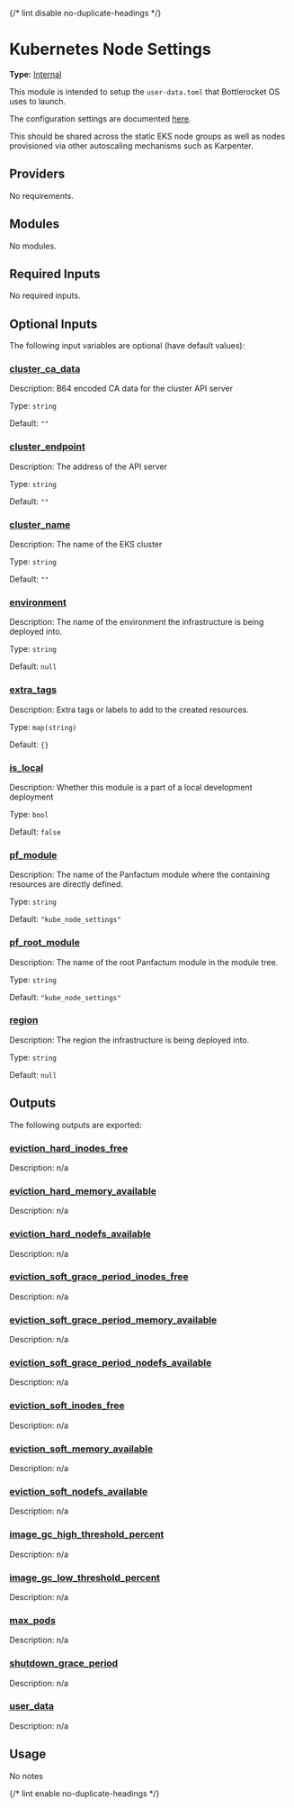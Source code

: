 {/* lint disable no-duplicate-headings */}

# Kubernetes Node Settings

**Type:** [Internal](./overview)

This module is intended to setup the `user-data.toml` that Bottlerocket OS uses to launch.

The configuration settings are documented [here](https://github.com/bottlerocket-os/bottlerocket).

This should be shared across the static EKS node groups
as well as nodes provisioned via other autoscaling
mechanisms such as Karpenter.

## Providers

No requirements.

## Modules

No modules.

## Required Inputs

No required inputs.

## Optional Inputs

The following input variables are optional (have default values):

### <a name="input_cluster_ca_data"></a> [cluster\_ca\_data](#input\_cluster\_ca\_data)

Description: B64 encoded CA data for the cluster API server

Type: `string`

Default: `""`

### <a name="input_cluster_endpoint"></a> [cluster\_endpoint](#input\_cluster\_endpoint)

Description: The address of the API server

Type: `string`

Default: `""`

### <a name="input_cluster_name"></a> [cluster\_name](#input\_cluster\_name)

Description: The name of the EKS cluster

Type: `string`

Default: `""`

### <a name="input_environment"></a> [environment](#input\_environment)

Description: The name of the environment the infrastructure is being deployed into.

Type: `string`

Default: `null`

### <a name="input_extra_tags"></a> [extra\_tags](#input\_extra\_tags)

Description: Extra tags or labels to add to the created resources.

Type: `map(string)`

Default: `{}`

### <a name="input_is_local"></a> [is\_local](#input\_is\_local)

Description: Whether this module is a part of a local development deployment

Type: `bool`

Default: `false`

### <a name="input_pf_module"></a> [pf\_module](#input\_pf\_module)

Description: The name of the Panfactum module where the containing resources are directly defined.

Type: `string`

Default: `"kube_node_settings"`

### <a name="input_pf_root_module"></a> [pf\_root\_module](#input\_pf\_root\_module)

Description: The name of the root Panfactum module in the module tree.

Type: `string`

Default: `"kube_node_settings"`

### <a name="input_region"></a> [region](#input\_region)

Description: The region the infrastructure is being deployed into.

Type: `string`

Default: `null`

## Outputs

The following outputs are exported:

### <a name="output_eviction_hard_inodes_free"></a> [eviction\_hard\_inodes\_free](#output\_eviction\_hard\_inodes\_free)

Description: n/a

### <a name="output_eviction_hard_memory_available"></a> [eviction\_hard\_memory\_available](#output\_eviction\_hard\_memory\_available)

Description: n/a

### <a name="output_eviction_hard_nodefs_available"></a> [eviction\_hard\_nodefs\_available](#output\_eviction\_hard\_nodefs\_available)

Description: n/a

### <a name="output_eviction_soft_grace_period_inodes_free"></a> [eviction\_soft\_grace\_period\_inodes\_free](#output\_eviction\_soft\_grace\_period\_inodes\_free)

Description: n/a

### <a name="output_eviction_soft_grace_period_memory_available"></a> [eviction\_soft\_grace\_period\_memory\_available](#output\_eviction\_soft\_grace\_period\_memory\_available)

Description: n/a

### <a name="output_eviction_soft_grace_period_nodefs_available"></a> [eviction\_soft\_grace\_period\_nodefs\_available](#output\_eviction\_soft\_grace\_period\_nodefs\_available)

Description: n/a

### <a name="output_eviction_soft_inodes_free"></a> [eviction\_soft\_inodes\_free](#output\_eviction\_soft\_inodes\_free)

Description: n/a

### <a name="output_eviction_soft_memory_available"></a> [eviction\_soft\_memory\_available](#output\_eviction\_soft\_memory\_available)

Description: n/a

### <a name="output_eviction_soft_nodefs_available"></a> [eviction\_soft\_nodefs\_available](#output\_eviction\_soft\_nodefs\_available)

Description: n/a

### <a name="output_image_gc_high_threshold_percent"></a> [image\_gc\_high\_threshold\_percent](#output\_image\_gc\_high\_threshold\_percent)

Description: n/a

### <a name="output_image_gc_low_threshold_percent"></a> [image\_gc\_low\_threshold\_percent](#output\_image\_gc\_low\_threshold\_percent)

Description: n/a

### <a name="output_max_pods"></a> [max\_pods](#output\_max\_pods)

Description: n/a

### <a name="output_shutdown_grace_period"></a> [shutdown\_grace\_period](#output\_shutdown\_grace\_period)

Description: n/a

### <a name="output_user_data"></a> [user\_data](#output\_user\_data)

Description: n/a

## Usage

No notes

{/* lint enable no-duplicate-headings */}
